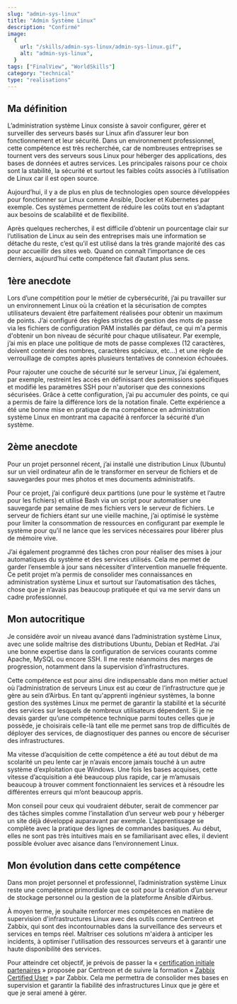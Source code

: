 ```yaml
---
slug: "admin-sys-linux"
title: "Admin Système Linux"
description: "Confirmé"
image:
  {
    url: "/skills/admin-sys-linux/admin-sys-linux.gif",
    alt: "admin-sys-linux",
  }
tags: ["FinalView", "WorldSkills"]
category: "technical"
type: "realisations"
---
```

## Ma définition
L’administration système Linux consiste à savoir configurer, gérer et surveiller des serveurs basés sur Linux afin d’assurer leur bon fonctionnement et leur sécurité. Dans un environnement professionnel, cette compétence est très recherchée, car de nombreuses entreprises se tournent vers des serveurs sous Linux pour héberger des applications, des bases de données et autres services. Les principales raisons pour ce choix sont la stabilité, la sécurité et surtout les faibles coûts associés à l’utilisation de Linux car il est open source.

Aujourd’hui, il y a de plus en plus de technologies open source développées pour fonctionner sur Linux comme Ansible, Docker et Kubernetes par exemple. Ces systèmes permettent de réduire les coûts tout en s’adaptant aux besoins de scalabilité et de flexibilité.

Après quelques recherches, il est difficile d’obtenir un pourcentage clair sur l’utilisation de Linux au sein des entreprises mais une information se détache du reste, c’est qu’il est utilisé dans la très grande majorité des cas pour accueillir des sites web. Quand on connaît l’importance de ces derniers, aujourd’hui cette compétence fait d’autant plus sens.
## 1ère anecdote
Lors d’une compétition pour le métier de cybersécurité, j’ai pu travailler sur un environnement Linux où la création et la sécurisation de comptes utilisateurs devaient être parfaitement réalisées pour obtenir un maximum de points. J’ai configuré des règles strictes de gestion des mots de passe via les fichiers de configuration PAM installés par défaut, ce qui m'a permis d'obtenir un bon niveau de sécurité pour chaque utilisateur. Par exemple, j’ai mis en place une politique de mots de passe complexes (12 caractères, doivent contenir des nombres, caractères spéciaux, etc…) et une règle de verrouillage de comptes après plusieurs tentatives de connexion échouées.

Pour rajouter une couche de sécurité sur le serveur Linux, j’ai également, par exemple, restreint les accès en définissant des permissions spécifiques et modifié les paramètres SSH pour n'autoriser que des connexions sécurisées. Grâce à cette configuration, j’ai pu accumuler des points, ce qui a permis de faire la différence lors de la notation finale. Cette expérience a été une bonne mise en pratique de ma compétence en administration système Linux en montrant ma capacité à renforcer la sécurité d’un système.
## 2ème anecdote
Pour un projet personnel récent, j’ai installé une distribution Linux (Ubuntu) sur un vieil ordinateur afin de le transformer en serveur de fichiers et de sauvegardes pour mes photos et mes documents administratifs.

Pour ce projet, j’ai configuré deux partitions (une pour le système et l’autre pour les fichiers) et utilisé Bash via un script pour automatiser une sauvegarde par semaine de mes fichiers vers le serveur de fichiers.
Le serveur de fichiers étant sur une vieille machine, j’ai optimisé le système pour limiter la consommation de ressources en configurant par exemple le système pour qu’il ne lance que les services nécessaires pour libérer plus de mémoire vive.

J’ai également programmé des tâches cron pour réaliser des mises à jour automatiques du système et des services utilisés. Cela me permet de garder l’ensemble à jour sans nécessiter d’intervention manuelle fréquente.
Ce petit projet m’a permis de consolider mes connaissances en administration système Linux et surtout sur l’automatisation des tâches, chose que je n’avais pas beaucoup pratiquée et qui va me servir dans un cadre professionnel.
## Mon autocritique
Je considère avoir un niveau avancé dans l’administration système Linux, avec une solide maîtrise des distributions Ubuntu, Debian et RedHat. J’ai une bonne expertise dans la configuration de services courants comme Apache, MySQL ou encore SSH. Il me reste néanmoins des marges de progression, notamment dans la supervision d’infrastructures.

Cette compétence est pour ainsi dire indispensable dans mon métier actuel où l’administration de serveurs Linux est au cœur de l’infrastructure que je gère au sein d’Airbus. En tant qu'apprenti ingénieur systèmes, la bonne gestion des systèmes Linux me permet de garantir la stabilité et la sécurité des services sur lesquels de nombreux utilisateurs dépendent. Si je ne devais garder qu’une compétence technique parmi toutes celles que je possède, je choisirais celle-là tant elle me permet sans trop de difficultés de déployer des services, de diagnostiquer des pannes ou encore de sécuriser des infrastructures.

Ma vitesse d’acquisition de cette compétence a été au tout début de ma scolarité un peu lente car je n’avais encore jamais touché à un autre système d’exploitation que Windows. Une fois les bases acquises, cette vitesse d’acquisition a été beaucoup plus rapide, car je m’amusais beaucoup à trouver comment fonctionnaient les services et à résoudre les différentes erreurs qui m’ont beaucoup appris.

Mon conseil pour ceux qui voudraient débuter, serait de commencer par des tâches simples comme l’installation d’un serveur web pour y héberger un site déjà développé auparavant par exemple. L’apprentissage se complète avec la pratique des lignes de commandes basiques. Au début, elles ne sont pas très intuitives mais en se familiarisant avec elles, il devient possible évoluer avec aisance dans l’environnement Linux.
## Mon évolution dans cette compétence
Dans mon projet personnel et professionnel, l’administration système Linux reste une compétence primordiale que ce soit pour la création d’un serveur de stockage personnel ou la gestion de la plateforme Ansible d’Airbus.

À moyen terme, je souhaite renforcer mes compétences en matière de supervision d'infrastructures Linux avec des outils comme Centreon et Zabbix, qui sont des incontournables dans la surveillance des serveurs et services en temps réel. Maîtriser ces solutions m'aidera à anticiper les incidents, à optimiser l'utilisation des ressources serveurs et à garantir une haute disponibilité des services.

Pour atteindre cet objectif, je prévois de passer la « [certification initiale partenaires](https://www.centreon.com/fr/services/centreon-monitoring-academy/certification-initiale-partenaires/) » proposée par Centreon et de suivre la formation « [Zabbix Certified User](https://www.zabbix.com/fr/training_user?language=french) » par Zabbix. Cela me permettra de consolider mes bases en supervision et garantir la fiabilité des infrastructures Linux que je gère et que je serai amené à gérer.

